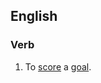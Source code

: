 ==English==

===Verb===
{{en-verb|head=[[hit]] [[the]] [[net]]|hits the net|hitting the net|hit the net|hit the net}}

# {{football}} To [[score]] a [[goal]].